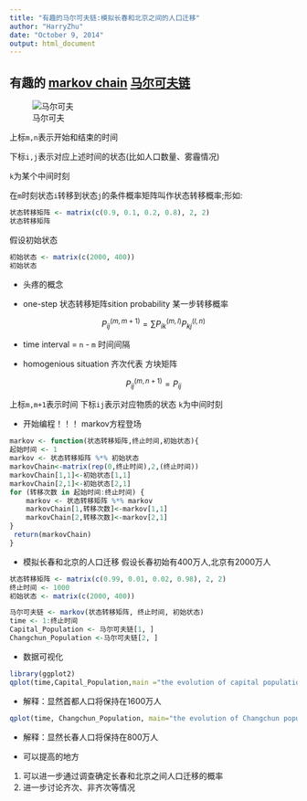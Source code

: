```yaml
---
title: "有趣的马尔可夫链:模拟长春和北京之间的人口迁移"
author: "HarryZhu"
date: "October 9, 2014"
output: html_document
---
```



## 有趣的 [markov chain](https://en.wikipedia.org/wiki/Markov_chain) [马尔可夫链](http://setosa.io/blog/2014/07/26/markov-chains/)
![马尔可夫](https://upload.wikimedia.org/wikipedia/commons/2/2b/Markovkate_01.svg)

上标```m,n```表示开始和结束的时间

下标```i,j```表示对应上述时间的状态(比如人口数量、雾霾情况)

```k```为某个中间时刻

在```m```时刻状态```i```转移到状态```j```的条件概率矩阵叫作状态转移概率;形如:


```r
状态转移矩阵 <- matrix(c(0.9, 0.1, 0.2, 0.8), 2, 2)
状态转移矩阵
```
假设初始状态
```r
初始状态 <- matrix(c(2000, 400))
初始状态
```
* 头疼的概念

* one-step 状态转移矩阵sition probability 某一步转移概率

$${P_{ij}}^{(m,m+1)} = \sum {{P_{ik}}^{(m,l)}{P_{kj}}^{(l,n)}}$$

* time interval = ```n``` - ```m``` 时间间隔

* homogenious situation 齐次代表 方块矩阵

$${P_{ij}}^{(m,n+1)} ={P_{ij}}$$ 



上标```m,m+1```表示时间
下标```ij```表示对应物质的状态
```k```为中间时刻

* 开始编程！！！ markov方程登场
```r

markov <- function(状态转移矩阵,终止时间,初始状态){  
起始时间 <- 1
markov <- 状态转移矩阵 %*% 初始状态
markovChain<-matrix(rep(0,终止时间),2,(终止时间))
markovChain[1,1]<-初始状态[1,1]
markovChain[2,1]<-初始状态[2,1]
for (转移次数 in 起始时间:终止时间) {
    markov <- 状态转移矩阵 %*% markov
    markovChain[1,转移次数]<-markov[1,1]
    markovChain[2,转移次数]<-markov[2,1]
} 
 return(markovChain)
}
```
* 模拟长春和北京的人口迁移
假设长春初始有400万人,北京有2000万人
```r
状态转移矩阵 <- matrix(c(0.99, 0.01, 0.02, 0.98), 2, 2)
终止时间 <- 1000
初始状态 <- matrix(c(2000, 400))

马尔可夫链 <- markov(状态转移矩阵, 终止时间, 初始状态)
time <- 1:终止时间
Capital_Population <- 马尔可夫链[1, ] 
Changchun_Population <-马尔可夫链[2, ]
```
* 数据可视化
```r
library(ggplot2)
qplot(time,Capital_Population,main ="the evolution of capital population" )
```
* 解释：显然首都人口将保持在1600万人
```r
qplot(time, Changchun_Population, main="the evolution of Changchun population")
```
* 解释：显然长春人口将保持在800万人

* 可以提高的地方
1. 可以进一步通过调查确定长春和北京之间人口迁移的概率
2. 进一步讨论齐次、非齐次等情况









